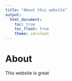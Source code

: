 ```yaml
---
title: "About this website"
output: 
  html_document:
    toc: true
    toc_float: true
    theme: cerulean
---
```


# About

This website is great